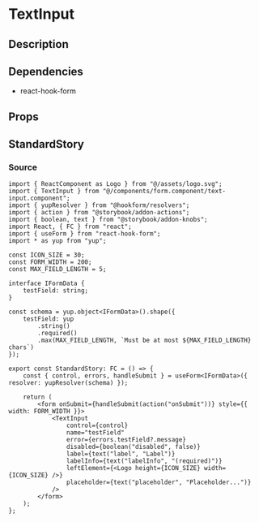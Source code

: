 
<Meta title="general/form/text-input" component={TextInput} />

# TextInput

## Description

## Dependencies
* react-hook-form

## Props
<Props of={TextInput} />

## StandardStory
<Preview>
	<Story name="standard">
		<StandardStory />
	</Story>
</Preview>

### Source
```tsx
import { ReactComponent as Logo } from "@/assets/logo.svg";
import { TextInput } from "@/components/form.component/text-input.component";
import { yupResolver } from "@hookform/resolvers";
import { action } from "@storybook/addon-actions";
import { boolean, text } from "@storybook/addon-knobs";
import React, { FC } from "react";
import { useForm } from "react-hook-form";
import * as yup from "yup";

const ICON_SIZE = 30;
const FORM_WIDTH = 200;
const MAX_FIELD_LENGTH = 5;

interface IFormData {
	testField: string;
}

const schema = yup.object<IFormData>().shape({
	testField: yup
		.string()
		.required()
		.max(MAX_FIELD_LENGTH, `Must be at most ${MAX_FIELD_LENGTH} chars`)
});

export const StandardStory: FC = () => {
	const { control, errors, handleSubmit } = useForm<IFormData>({ resolver: yupResolver(schema) });

	return (
		<form onSubmit={handleSubmit(action("onSubmit"))} style={{ width: FORM_WIDTH }}>
			<TextInput
				control={control}
				name="testField"
				error={errors.testField?.message}
				disabled={boolean("disabled", false)}
				label={text("label", "Label")}
				labelInfo={text("labelInfo", "(required)")}
				leftElement={<Logo height={ICON_SIZE} width={ICON_SIZE} />}
				placeholder={text("placeholder", "Placeholder...")}
			/>
		</form>
	);
};
```
